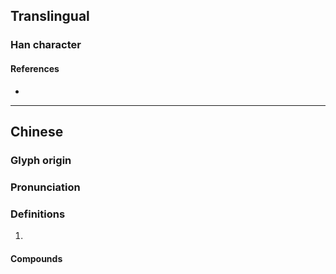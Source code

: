 {{character info/new}}
==Translingual==

===Han character===
{{Han char|rn=75|rad=木|as=13|sn=17|four=57904|canj=JED|ids=⿱𣪠木}}

====References====
* {{Han ref|kx=0557.010|dkj=15666|dj=0946.090|hdz=21299.160|uh=6A95|ud=27285|bh=ED40|bd=60736}}

----

==Chinese==
{{zh-forms}}

===Glyph origin===
{{Han etym}}

===Pronunciation===
{{zh-pron
|m=jì
|c=hai6
|mc=y
|oc=y
|cat=
}}

===Definitions===
{{zh-hanzi}}

# {{rfdef|lang=zh}}
{{attention|zh|NOT a zh-only. Quote: 2. 桔槔上的横木，一端系重物，一端系水桶，可以上下，亦可以转动，用以取物。 Something about a bucket, a swiveling tool, and a well sweep.}}

====Compounds====
{{zh-der|檕梅}}